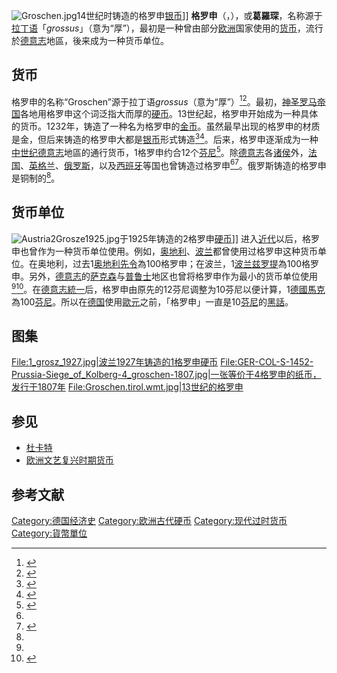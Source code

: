 [[File:Groschen.jpg|thumb]]14世纪时铸造的格罗申[[银币|银币]]]]
'''格罗申'''（{{lang-de|Groschen}}，{{Audio|Groschen.ogg|发音|{{lang|de|Groschen|nocat=y}}}}），或'''葛羅琛'''，名称源于[[拉丁语|拉丁语]]「''grossus''」（意为“厚”），最初是一种曾由部分[[欧洲|欧洲]]国家使用的[[货币|货币]]，流行於[[德意志|德意志]]地區，後来成为一种货币单位。

==货币==
格罗申的名称“Groschen”源于拉丁语''grossus''（意为“厚”）<ref name="MantelloRigg1996">{{cite book|author1=Frank Anthony Carl Mantello|author2=A. G. Rigg|title=Medieval Latin: An Introduction and Bibliographical Guide|url=https://books.google.com/books?id=Bb32Th4WAK0C&pg=PA495|year=1996|publisher=CUA Press|isbn=978-0-8132-0842-8|page=495|access-date=2020-07-27|archive-date=2020-07-28|archive-url=https://web.archive.org/web/20200728233117/https://books.google.com/books?id=Bb32Th4WAK0C&pg=PA495|dead-url=no}}</ref><ref name="LieberWigglesworth1831">{{cite book|author1=Francis Lieber|author2=Edward Wigglesworth|author3=Thomas Gamaliel Bradford|title=Encyclopaedia Americana: A Popular Dictionary of Arts, Sciences, Literature, History, Politics and Biography, Brought Down to the Present Time; Including a Copious Collection of Original Articles in American Biography|url=https://books.google.com/books?id=OD5MAAAAMAAJ&pg=PA72|year=1831|publisher=Carey, Lea & Carey|page=72|access-date=2020-07-27|archive-date=2020-07-30|archive-url=https://web.archive.org/web/20200730204127/https://books.google.com/books?id=OD5MAAAAMAAJ&pg=PA72|dead-url=no}}</ref>。最初，[[神圣罗马帝国|神圣罗马帝国]]各地用格罗申这个词泛指大而厚的[[硬币|硬币]]。13世纪起，格罗申开始成为一种具体的货币。1232年，铸造了一种名为格罗申的[[金币|金币]]。虽然最早出现的格罗申的材质是金，但后来铸造的格罗申大都是[[银币|银币]]形式铸造<ref name="Palgrave1923">{{cite book|author=Sir Robert Harry Inglis Palgrave|title=Palgrave's Dictionary of Political Economy|url=https://books.google.com/books?id=aAwNAQAAIAAJ&pg=PA264|year=1923|publisher=Macmillan and Company, limited|pages=263–264|access-date=2020-07-27|archive-date=2020-08-13|archive-url=https://web.archive.org/web/20200813111612/https://books.google.com/books?id=aAwNAQAAIAAJ&pg=PA264|dead-url=no}}</ref><ref name="辭海1965">{{cite book|title=辭海: 一九六五年新編本|url=https://books.google.com/books?id=jD0PK_tNspAC|year=1965|publisher=中華書局香港分局|page=2482|access-date=2020-07-27|archive-date=2020-07-30|archive-url=https://web.archive.org/web/20200730204128/https://books.google.com/books?id=jD0PK_tNspAC|dead-url=no}}</ref>。后来，格罗申逐渐成为一种[[中世纪|中世纪]][[德意志|德意志]]地區的通行货币，1格罗申约合12个[[芬尼|芬尼]]<ref>{{cite book|title=世界史|url=https://books.google.com/books?id=Zpm6AAAAIAAJ|year=1996|publisher=中国人民大学书报资料中心|page=136|access-date=2020-07-27|archive-date=2020-07-28|archive-url=https://web.archive.org/web/20200728225758/https://books.google.com/books?id=Zpm6AAAAIAAJ|dead-url=no}}</ref>。除[[德意志|德意志]]各[[诸侯|诸侯]]外，[[法国|法国]]、[[英格兰|英格兰]]、[[俄罗斯|俄罗斯]]，以及[[西班牙|西班牙]]等国也曾铸造过格罗申<ref name="辭海1965"/><ref name="廖子光林小芳2015">{{cite book|author1=廖子光|author2=嵇飞 林小芳|title=金融祸福：毁掉世界经济的金融安排|url=https://books.google.com/books?id=UoBuCQAAQBAJ&pg=PT69|date=2015|publisher=中央编译局|pages=69–|id=GGKEY:1A5ULH7KDNA|access-date=2020-07-27|archive-date=2020-07-30|archive-url=https://web.archive.org/web/20200730184457/https://books.google.com/books?id=UoBuCQAAQBAJ&pg=PT69|dead-url=no}}</ref>。俄罗斯铸造的格罗申是铜制的<ref name="LieberWigglesworth1831"/>。

==货币单位==
[[File:Austria2Grosze1925.jpg|thumb]]于1925年铸造的2格罗申[[硬币|硬币]]]]
进入[[近代|近代]]以后，格罗申也曾作为一种货币单位使用。例如，[[奥地利|奥地利]]、[[波兰|波兰]]都曾使用过格罗申这种货币单位。在奥地利，过去1[[奥地利先令|奥地利先令]]為100格罗申；在波兰，1[[波兰兹罗提|波兰兹罗提]]為100格罗申。另外，[[德意志|德意志]]的[[萨克森|萨克森]]与[[普鲁士|普鲁士]]地区也曾将格罗申作为最小的货币单位使用<ref name="Palgrave1923"/><ref name="总管理处1976">{{cite book|author=中国银行. 总管理处|title=各国货币手册|url=https://books.google.com/books?id=LMKxAAAAIAAJ|year=1976|publisher=中国财政经济出版社|page=228}}</ref>。在[[德意志統一|德意志統一]]后，格罗申由原先的12芬尼调整为10芬尼以便计算，1[[德國馬克|德國馬克]]為100[[芬尼|芬尼]]。所以在[[德国|德国]]使用[[歐元|歐元]]之前，「格罗申」一直是10[[芬尼|芬尼]]的[[黑話|黑話]]。

==图集==
<gallery mode="packed-hover">
File:1_grosz_1927.jpg|波兰1927年铸造的1格罗申硬币
File:GER-COL-S-1452-Prussia-Siege_of_Kolberg-4_groschen-1807.jpg|一张等价于4格罗申的纸币，发行于1807年
File:Groschen.tirol.wmt.jpg|13世纪的格罗申
</gallery>

==参见==
*[[杜卡特|杜卡特]]
*[[欧洲文艺复兴时期货币|欧洲文艺复兴时期货币]]

==参考文献==
{{reflist}}

[[Category:德国经济史|Category:德国经济史]]
[[Category:欧洲古代硬币|Category:欧洲古代硬币]]
[[Category:现代过时货币|Category:现代过时货币]]
[[Category:貨幣單位|Category:貨幣單位]]